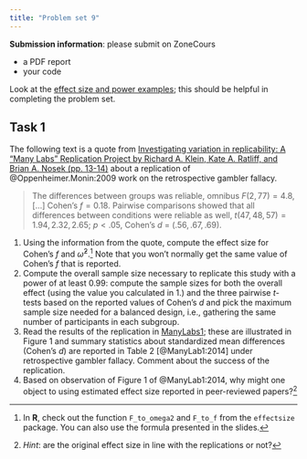 ```yaml
---
title: "Problem set 9"
---
```


**Submission information**: please submit on ZoneCours

-   a PDF report
-   your code

Look at the [effect size and power examples](/example/effectsizepower.html); this should be helpful in completing the problem set.

## Task 1

The following text is a quote from [Investigating variation in replicability: A “Many Labs” Replication Project by Richard A. Klein, Kate A. Ratliff, and Brian A. Nosek (pp. 13-14)](https://osf.io/3467b) about a replication of @Oppenheimer.Monin:2009 work on the retrospective gambler fallacy.

> The differences between groups was reliable, omnibus $F(2, 77) = 4.8$, [...] Cohen’s $f = 0.18$. Pairwise comparisons showed that all differences between conditions were reliable as well, $t(47, 48, 57) = 1.94, 2.32, 2.65$; $p < .05$, Cohen’s $d$ = $(.56, .67, .69)$.



1. Using the information from the quote, compute the effect size for Cohen's $f$ and $\widehat{\omega}^2$.^[In **R**, check out the function `F_to_omega2` and `F_to_f` from the `effectsize` package. You can also use the formula presented in the slides.] Note that you won't normally get the same value of Cohen's $f$ that is reported.
2. Compute the overall sample size necessary to replicate this study with a power of at least $0.99:$ compute the sample sizes for both the overall effect (using the value you calculated in 1.) and the three pairwise $t$-tests based on the reported values of Cohen's $d$ and pick the maximum sample size needed for a balanced design, i.e., gathering the same number of participants in each subgroup.
3. Read the results of the replication in [ManyLabs1](https://psycnet.apa.org/fulltext/2014-20922-002.pdf); these are illustrated in Figure 1 and summary statistics about standardized mean differences (Cohen's $d$) are reported in Table 2 [@ManyLab1:2014] under retrospective gambler fallacy. Comment about the success of the replication.
4. Based on observation of Figure 1 of @ManyLab1:2014, why might one object to using estimated effect size reported in peer-reviewed papers?^[*Hint*: are the original effect size in line with the replications or not?]

<!--
## Task 2

Read the Section "Going Beyond Null Hypothesis Significance Testing" of the Academy of Management Journal 2024 [editorial](https://journals.aom.org/doi/epub/10.5465/amj.2024.4004) [@Bliese:2024] in preparation for a in-class discussion.

-->
